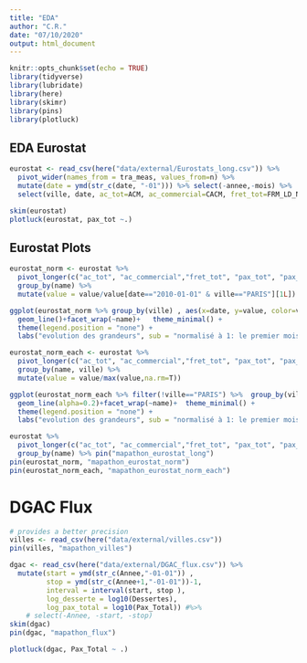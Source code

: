 ```yaml
---
title: "EDA"
author: "C.R."
date: "07/10/2020"
output: html_document
---
```


```r
knitr::opts_chunk$set(echo = TRUE)
library(tidyverse)
library(lubridate)
library(here)
library(skimr)
library(pins)
library(plotluck)
```

## EDA Eurostat


```r
eurostat <- read_csv(here("data/external/Eurostats_long.csv")) %>% 
  pivot_wider(names_from = tra_meas, values_from=n) %>% 
  mutate(date = ymd(str_c(date, "-01"))) %>% select(-annee,-mois) %>% 
  select(ville, date, ac_tot=ACM, ac_commercial=CACM, fret_tot=FRM_LD_NLD, pax_tot=PAS_CRD, pax_transit=PAS_TRF, pax_transfert=PAS_TRS) 

skim(eurostat)
plotluck(eurostat, pax_tot ~.)
```

## Eurostat Plots


```r
eurostat_norm <- eurostat %>% 
  pivot_longer(c("ac_tot", "ac_commercial","fret_tot", "pax_tot", "pax_transit", "pax_transfert")) %>% 
  group_by(name) %>% 
  mutate(value = value/value[date=="2010-01-01" & ville=="PARIS"][1L])

ggplot(eurostat_norm %>% group_by(ville) , aes(x=date, y=value, color=ville))+
  geom_line()+facet_wrap(~name)+   theme_minimal() +
  theme(legend.position = "none") + 
  labs("evolution des grandeurs", sub = "normalisé à 1: le premier mois à Paris")

eurostat_norm_each <- eurostat %>% 
  pivot_longer(c("ac_tot", "ac_commercial","fret_tot", "pax_tot", "pax_transit", "pax_transfert")) %>% 
  group_by(name, ville) %>% 
  mutate(value = value/max(value,na.rm=T))

ggplot(eurostat_norm_each %>% filter(!ville=="PARIS") %>%  group_by(ville) , aes(x=date, y=value, color=ville))+
  geom_line(alpha=0.2)+facet_wrap(~name)+  theme_minimal() +
  theme(legend.position = "none") +
  labs("evolution des grandeurs", sub = "normalisé à 1: le premier mois pour chaque ville")

eurostat %>% 
  pivot_longer(c("ac_tot", "ac_commercial","fret_tot", "pax_tot", "pax_transit", "pax_transfert")) %>% 
  group_by(name) %>% pin("mapathon_eurostat_long")
pin(eurostat_norm, "mapathon_eurostat_norm")
pin(eurostat_norm_each, "mapathon_eurostat_norm_each")

```
# DGAC Flux
```r
# provides a better precision
villes <- read_csv(here("data/external/villes.csv"))
pin(villes, "mapathon_villes")

dgac <- read_csv(here("data/external/DGAC_flux.csv")) %>% 
  mutate(start = ymd(str_c(Annee,"-01-01")) ,
         stop = ymd(str_c(Annee+1,"-01-01"))-1,
         interval = interval(start, stop ), 
         log_desserte = log10(Dessertes),
         log_pax_total = log10(Pax_Total)) #%>% 
    # select(-Annee, -start, -stop)
skim(dgac)
pin(dgac, "mapathon_flux")
```

```r
plotluck(dgac, Pax_Total ~ .)
```

